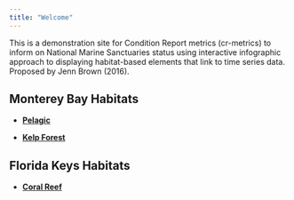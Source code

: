 ```yaml
---
title: "Welcome"
---
```


This is a demonstration site for Condition Report metrics (cr-metrics) to inform on National Marine Sanctuaries status using interactive infographic approach to displaying habitat-based elements that link to time series data. Proposed by Jenn Brown (2016).

## Monterey Bay Habitats

- [**Pelagic**](./pelagic.html)

- [**Kelp Forest**](./kelp-forest.html)

## Florida Keys Habitats

- [**Coral Reef**](./coral-reef.html)